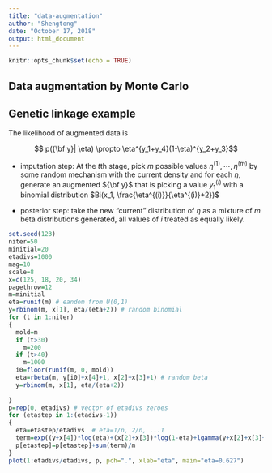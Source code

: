---
title: "data-augmentation"
author: "Shengtong"
date: "October 17, 2018"
output: html_document
---

```{r setup, include=FALSE}
knitr::opts_chunk$set(echo = TRUE)
```

## Data augmentation by Monte Carlo 



## Genetic linkage example 

The likelihood of augmented data is 

$$ p({\bf y}| \eta) \propto \eta^{y_1+y_4}(1-\eta)^{y_2+y_3}$$


* imputation step: At the $t$th stage, pick $m$ possible values $\eta^{(1)}, \cdots, \eta^{(m)}$ by some random mechanism with the current density and for each $\eta$, generate an augmented ${\bf y}$ that is picking a value $y_1^{(i)}$ with a binomial distribution $Bi(x_1, \frac{\eta^{(i)}}{\eta^{(i)}+2})$  


* posterior step: take the new "current" distribution of $\eta$ as a mixture of $m$ beta distributions generated, all values of $i$ treated as equally likely. 

```{r, echo=T, cache=T}
set.seed(123)
niter=50
minitial=20
etadivs=1000
mag=10
scale=8
x=c(125, 18, 20, 34)
pagethrow=12
m=minitial
eta=runif(m) # eandom from U(0,1)
y=rbinom(m, x[1], eta/(eta+2)) # random binomial 
for (t in 1:niter)
{
  mold=m
  if (t>30)
    m=200
  if (t>40)
    m=1000
  i0=floor(runif(m, 0, mold))
  eta=rbeta(m, y[i0]+x[4]+1, x[2]+x[3]+1) # random beta
  y=rbinom(m, x[1], eta/(eta+2))
  
}
p=rep(0, etadivs) # vector of etadivs zeroes
for (etastep in 1:(etadivs-1))
{
  eta=etastep/etadivs  # eta=1/n, 2/n, ...1
  term=exp((y+x[4])*log(eta)+(x[2]+x[3])*log(1-eta)+lgamma(y+x[2]+x[3]+x[4]+2)-lgamma(y+x[4]+1)-lgamma(x[2]+x[3]+1))
  p[etastep]=p[etastep]+sum(term)/m
}
plot(1:etadivs/etadivs, p, pch=".", xlab="eta", main="eta=0.627")
```
